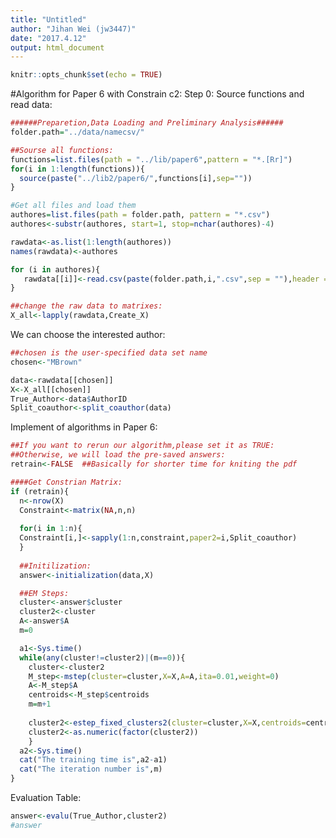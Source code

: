 ---
title: "Untitled"
author: "Jihan Wei (jw3447)"
date: "2017.4.12"
output: html_document
---

```{r setup, include=FALSE}
knitr::opts_chunk$set(echo = TRUE)
```

#Algorithm for Paper 6 with Constrain c2:
Step 0: Source functions and read data:
```{r,warning=FALSE,echo=FALSE}
######Preparetion,Data Loading and Preliminary Analysis######
folder.path="../data/namecsv/"

##Sourse all functions:
functions=list.files(path = "../lib/paper6",pattern = "*.[Rr]")
for(i in 1:length(functions)){
  source(paste("../lib2/paper6/",functions[i],sep=""))
}

#Get all files and load them 
authores=list.files(path = folder.path, pattern = "*.csv")
authores<-substr(authores, start=1, stop=nchar(authores)-4)

rawdata<-as.list(1:length(authores))
names(rawdata)<-authores

for (i in authores){
   rawdata[[i]]<-read.csv(paste(folder.path,i,".csv",sep = ""),header = T,as.is=T)
}

##change the raw data to matrixes:
X_all<-lapply(rawdata,Create_X)
```

We can choose the interested author:
```{r,echo=FALSE}
##chosen is the user-specified data set name
chosen<-"MBrown"

data<-rawdata[[chosen]]
X<-X_all[[chosen]]
True_Author<-data$AuthorID
Split_coauthor<-split_coauthor(data)
```

Implement of algorithms in Paper 6:
```{r}
##If you want to rerun our algorithm,please set it as TRUE:
##Otherwise, we will load the pre-saved answers:
retrain<-FALSE  ##Basically for shorter time for kniting the pdf

####Get Constrian Matrix:
if (retrain){
  n<-nrow(X)
  Constraint<-matrix(NA,n,n)
  
  for(i in 1:n){
  Constraint[i,]<-sapply(1:n,constraint,paper2=i,Split_coauthor)
  }
  
  ##Initilization:
  answer<-initialization(data,X)

  ##EM Steps:
  cluster<-answer$cluster
  cluster2<-cluster
  A<-answer$A
  m=0

  a1<-Sys.time()
  while(any(cluster!=cluster2)|(m==0)){
    cluster<-cluster2
    M_step<-mstep(cluster=cluster,X=X,A=A,ita=0.01,weight=0)
    A<-M_step$A
    centroids<-M_step$centroids
    m=m+1
  
    cluster2<-estep_fixed_clusters2(cluster=cluster,X=X,centroids=centroids,A=A)
    cluster2<-as.numeric(factor(cluster2))
    }
  a2<-Sys.time()
  cat("The training time is",a2-a1)
  cat("The iteration number is",m)
} 
```

Evaluation Table:
```{r}
answer<-evalu(True_Author,cluster2)
#answer
```



